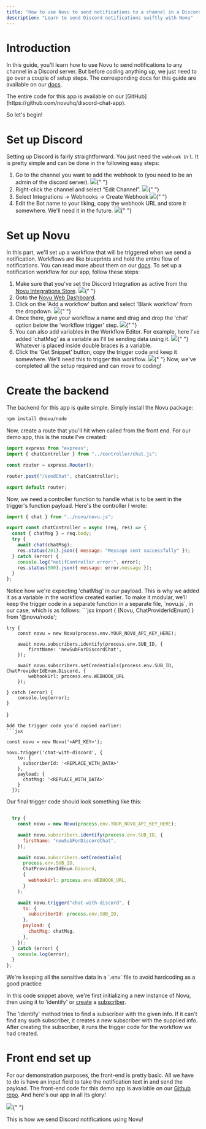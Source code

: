 ```yaml
---
title: "How to use Novu to send notifications to a channel in a Discord server"
description: "Learn to send Discord notifications swiftly with Novu"
---
```


# Introduction

In this guide, you'll learn how to use Novu to send notifications to any channel in a Discord server. But before coding anything up, we just need to go over a couple of setup steps.
The corresponding docs for this guide are available on our [docs](https://docs.novu.co/channels-and-providers/chat/discord).

<Note>
  The entire code for this app is available on our
  [GitHub](https://github.com/novuhq/discord-chat-app).
</Note>

So let's begin!

# Set up Discord

Setting up Discord is fairly straightforward. You just need the `webhook Url`. It is pretty simple and can be done in the following easy steps:

1. Go to the channel you want to add the webhook to (you need to be an admin of the discord server).
   <Frame caption="Go to the channel on Discord">
     <img src="/images/discord-guide/channel.png" />{" "}
   </Frame>
2. Right-click the channel and select “Edit Channel”.
   <Frame caption="Right click and select 'Edit'">
     <img src="/images/discord-guide/edit.png" />{" "}
   </Frame>
3. Select Integrations -> Webhooks -> Create Webhook
   <Frame caption="Create webhook from the Integrations menu">
     <img src="/images/discord-guide/integrations.png" />{" "}
   </Frame>
4. Edit the Bot name to your liking, copy the webhook URL and store it somewhere. We'll need it in the future.
   <Frame caption="Copy the webhookUrl and keep it somewhere">
     <img src="/images/discord-guide/webhook.png" />{" "}
   </Frame>

# Set up Novu

In this part, we'll set up a workflow that will be triggered when we send a notification. Workflows are like blueprints and hold the entire flow of notifications. You can read more about them on our [docs](https://docs.novu.co/workflows/notification-workflows). To set up a notification workflow for our app, follow these steps:

1. Make sure that you've set the Discord Integration as active from the [Novu Integrations Store](https://dashboard.novu.co/integrations?utm_campaign=docs-discordnotifications).
   <Frame caption="Make sure Discord Integration is active">
     <img src="/images/discord-guide/active.png" />{" "}
   </Frame>
2. Goto the [Novu Web Dashboard](https://dashboard.novu.co/workflows?utm_campaign=docs-discordnotifications).
3. Click on the 'Add a workflow' button and select 'Blank workflow' from the dropdown.
   <Frame caption="Create a workflow from the Novu Web Dashboard">
     <img src="/images/guides/slack-guide/workflow.png" />{" "}
   </Frame>
4. Once there, give your workflow a name and drag and drop the 'chat' option below the 'workflow trigger' step.
   <Frame caption="Drag and drop the 'chat' option">
     <img src="/images/guides/slack-guide/drag.png" />{" "}
   </Frame>
5. You can also add variables in the Workflow Editor. For example, here I've added 'chatMsg' as a variable as I'll be sending data using it.
   <Frame caption="Configure the step as per your liking">
     <img src="/images/discord-guide/chat.png" />{" "}
   </Frame>
   <Info>Whatever is placed inside double braces is a variable.</Info>
6. Click the 'Get Snippet' button, copy the trigger code and keep it somewhere. We'll need this to trigger this workflow.
   <Frame caption="Copy the trigger code">
     <img src="/images/discord-guide/snippet.png" />{" "}
   </Frame>
   Now, we've completed all the setup required and can move to coding!

# Create the backend

The backend for this app is quite simple. Simply install the Novu package:

```bash
npm install @novu/node

```

Now, create a route that you'll hit when called from the front end. For our demo app, this is the route I've created:

```jsx
import express from "express";
import { chatController } from "../controller/chat.js";

const router = express.Router();

router.post("/sendChat", chatController);

export default router;
```

Now, we need a controller function to handle what is to be sent in the trigger's function payload. Here's the controller I wrote:

```jsx
import { chat } from "../novu/novu.js";

export const chatController = async (req, res) => {
  const { chatMsg } = req.body;
  try {
    await chat(chatMsg);
    res.status(201).json({ message: "Message sent successfully" });
  } catch (error) {
    console.log("notifController error:", error);
    res.status(500).json({ message: error.message });
  }
};
```

<Info>
  Notice how we're expecting 'chatMsg' in our payload. This is why we added it
  as a variable in the workflow created earlier.
</Info>
To make it modular, we’ll keep the trigger code in a separate function in a separate
file, `novu.js`, in our case, which is as follows: ```jsx import {
  (Novu, ChatProviderIdEnum)
} from '@novu/node';

    try {
        const novu = new Novu(process.env.YOUR_NOVU_API_KEY_HERE);

        await novu.subscribers.identify(process.env.SUB_ID, {
            firstName: 'newSubForDiscordChat',
        });

        await novu.subscribers.setCredentials(process.env.SUB_ID, ChatProviderIdEnum.Discord, {
            webhookUrl: process.env.WEBHOOK_URL
        });

    } catch (error) {
        console.log(error);
    }

}

````
Add the trigger code you'd copied earlier:
```jsx

const novu = new Novu('<API_KEY>');

novu.trigger('chat-with-discord', {
    to: {
      subscriberId: '<REPLACE_WITH_DATA>'
    },
    payload: {
      chatMsg: '<REPLACE_WITH_DATA>'
    }
  });
````

Our final trigger code should look something like this:

```jsx

  try {
    const novu = new Novu(process.env.YOUR_NOVU_API_KEY_HERE);

    await novu.subscribers.identify(process.env.SUB_ID, {
      firstName: "newSubForDiscordChat",
    });

    await novu.subscribers.setCredentials(
      process.env.SUB_ID,
      ChatProviderIdEnum.Discord,
      {
        webhookUrl: process.env.WEBHOOK_URL,
      }
    );

    await novu.trigger("chat-with-discord", {
      to: {
        subscriberId: process.env.SUB_ID,
      },
      payload: {
        chatMsg: chatMsg,
      },
    });
  } catch (error) {
    console.log(error);
  }
};
```

<Info>
  We're keeping all the sensitive data in a `.env` file to avoid hardcoding as a
  good practice
</Info>

In this code snippet above, we're first initializing a new instance of Novu, then using it to 'identify' or [create](https://docs.novu.co/subscribers/subscribers#create-a-subscriber) a [subscriber](https://docs.novu.co/subscribers/subscribers).

<Info>
  The 'identify' method tries to find a subscriber with the given info. If it
  can't find any such subscriber, it creates a new subscriber with the supplied
  info.
</Info>
After creating the subscriber, it runs the trigger code for the workflow we had created.

# Front end set up

For our demonstration purposes, the front-end is pretty basic. All we have to do is have an input field to take the notification text in and send the payload. The front-end code for this demo app is available on our [Github repo](https://github.com/novuhq/discord-chat-app/tree/main/frontend).
And here's our app in all its glory!

<Frame caption="Our app in action!">
  <img src="/images/discord-guide/outputt.gif" />{" "}
</Frame>

This is how we send Discord notifications using Novu!
